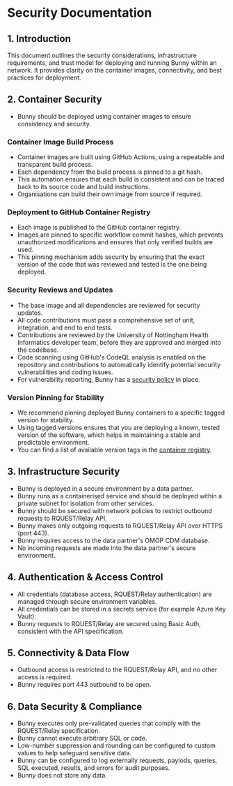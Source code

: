 # Security Documentation

## 1. Introduction
This document outlines the security considerations, infrastructure requirements, and trust model for deploying and running Bunny within an network. 
It provides clarity on the container images, connectivity, and best practices for deployment.

## 2.	Container Security
- Bunny should be deployed using container images to ensure consistency and security. 

### Container Image Build Process
- Container images are built using GitHub Actions, using a repeatable and transparent build process. 
- Each dependency from the build process is pinned to a git hash.
- This automation ensures that each build is consistent and can be traced back to its source code and build instructions.
- Organisations can build their own image from source if required.

### Deployment to GitHub Container Registry
- Each image is published to the GitHub container registry. 
- Images are pinned to specific workflow commit hashes, which prevents unauthorized modifications and ensures that only verified builds are used. 
- This pinning mechanism adds security by ensuring that the exact version of the code that was reviewed and tested is the one being deployed.

### Security Reviews and Updates
- The base image and all dependencies are reviewed for security updates.
- All code contributions must pass a comprehensive set of unit, integration, and end to end tests. 
- Contributions are reviewed by the University of Nottingham Health Informatics developer team, before they are approved and merged into the codebase.
- Code scanning using GitHub's CodeQL analysis is enabled on the repository and contributions to automatically identify potential security vulnerabilities and coding issues.
- For vulnerability reporting, Bunny has a [security policy](https://github.com/Health-Informatics-UoN/hutch-bunny/security) in place.

### Version Pinning for Stability
- We recommend pinning deployed Bunny containers to a specific tagged version for stability. 
- Using tagged versions ensures that you are deploying a known, tested version of the software, which helps in maintaining a stable and predictable environment. 
- You can find a list of available version tags in the [container registry](https://github.com/Health-Informatics-UoN/hutch-bunny/pkgs/container/hutch%2Fbunny).

## 3.	Infrastructure Security
- Bunny is deployed in a secure environment by a data partner. 
- Bunny runs as a containerised service and should be deployed within a private subnet for isolation from other services.
- Bunny should be secured with network policies to restrict outbound requests to RQUEST/Relay API.
- Bunny makes only outgoing requests to RQUEST/Relay API over HTTPS (port 443).
- Bunny requires access to the data partner's OMOP CDM database.
- No incoming requests are made into the data partner's secure environment.

## 4.	Authentication & Access Control
- All credentials (database access, RQUEST/Relay authentication) are managed through secure environment variables.
- All credentials can be stored in a secrets service (for example Azure Key Vault).
- Bunny requests to RQUEST/Relay are secured using Basic Auth, consistent with the API specification.

## 5.	Connectivity & Data Flow
- Outbound access is restricted to the RQUEST/Relay API, and no other access is required.
- Bunny requires port 443 outbound to be open. 

## 6.	Data Security & Compliance
- Bunny executes only pre-validated queries that comply with the RQUEST/Relay specification.
- Bunny cannot execute arbitrary SQL or code.
- Low-number suppression and rounding can be configured to custom values to help safeguard sensitive data.
- Bunny can be configured to log externally requests, paylods, queries, SQL executed, results, and errors for audit purposes.
- Bunny does not store any data.

